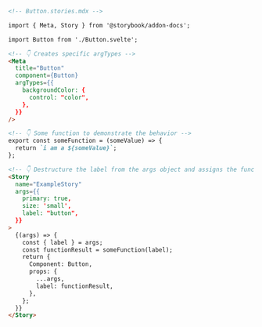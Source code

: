 ```md
<!-- Button.stories.mdx -->

import { Meta, Story } from '@storybook/addon-docs';

import Button from './Button.svelte';

<!-- 👇 Creates specific argTypes -->
<Meta
  title="Button"
  component={Button}
  argTypes={{
    backgroundColor: {
      control: "color",
    },
  }}
/>

<!-- 👇 Some function to demonstrate the behavior -->
export const someFunction = (someValue) => {
  return `i am a ${someValue}`;
};

<!-- 👇 Destructure the label from the args object and assigns the function result to a variable and pass it as a prop into the component -->
<Story
  name="ExampleStory"
  args={{
    primary: true,
    size: 'small',
    label: "button",
  }}
>
  {(args) => {
    const { label } = args;
    const functionResult = someFunction(label);
    return {
      Component: Button,
      props: {
        ...args,
        label: functionResult,
      },
    };
  }}
</Story>
```